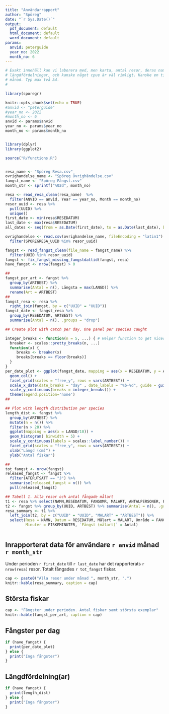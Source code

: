 ```yaml
---
title: "Användarrapport"
author: "Spöreg"
date: "`r Sys.Date()`"
output:
  pdf_document: default
  html_document: default
  word_document: default
params:
  anvid: peterguide
  year_no: 2022
  month_no: 6
---
```


```r

# Exakt innehåll kan vi laborera med, men karta, antal resor, deras namn, artfördelning (målart/fångster),
# längdfördelningar, och kanske något cpue är väl rimligt. Kanske en tidslinje också, eller en tabell med dagar per 
# månad. Typ max två A4.
# 

library(sporegr)

knitr::opts_chunk$set(echo = TRUE)
#anvid <- "peterguide"
#year_no <- 2022
#month_no <- 6
anvid <- params$anvid
year_no <- params$year_no
month_no <- params$month_no


library(dplyr)
library(ggplot2)

source("R/functions.R")


resa_name <- "Spöreg Resa.csv" 
ovrighandelse_name <- "Spöreg Övrighändelse.csv"
fangst_name <- "Spöreg Fångst.csv"
month_str <- sprintf("%02d", month_no)

resa <- read_resa_clean(resa_name)  %>%
  filter(ANVID == anvid, Year == year_no, Month == month_no)
resor_uuid <- resa %>%
  pull(UUID) %>%
  unique()
first_date <- min(resa$RESEDATUM)
last_date <- max(resa$RESEDATUM)
all_dates <- seq(from = as.Date(first_date), to = as.Date(last_date), by = 1)

ovrighandelse <- read.csv(ovrighandelse_name, fileEncoding = "latin1") %>%
  filter(SPOREGRESA_UUID %in% resor_uuid)

fangst <- read_fangst_clean(file_name = fangst_name) %>%
  filter(UUID %in% resor_uuid)
fangst <- fix_fangst_missing_fangstdattid(fangst, resa)
have_fangst <- nrow(fangst) > 0

##
fangst_per_art <- fangst %>%
  group_by(ARTBEST) %>%
  summarise(Antal = n(), Längsta = max(LANGD)) %>%
  rename(Art = ARTBEST)
##
fangst_resa <- resa %>%
  right_join(fangst, by = c("UUID" = "UUID"))
fangst_date <- fangst_resa %>%
  group_by(RESEDATUM, ARTBEST) %>%
  summarise(Antal = n(), .groups = "drop")

## Create plot with catch per day. One panel per species caught

integer_breaks <- function(n = 5, ...) { # Helper function to get nicer scales
  breaker <- scales::pretty_breaks(n, ...)
  function(x) {
     breaks <- breaker(x)
     breaks[breaks == floor(breaks)]
  }
}
per_date_plot <- ggplot(fangst_date, mapping = aes(x = RESEDATUM, y = Antal, fill = ARTBEST)) +
  geom_col() +
  facet_grid(scales = "free_y", rows = vars(ARTBEST)) +
  scale_x_date(date_breaks = "day" , date_labels = "%b-%d", guide = guide_axis(angle = 60)) +
  scale_y_continuous(breaks = integer_breaks()) +
  theme(legend.position='none')
##

## Plot with length distribution per species
length_dist <- fangst %>%
  group_by(ARTBEST) %>%
  mutate(n = n()) %>%
  filter(n > 20) %>%
  ggplot(mapping = aes(x = LANGD/10)) +
  geom_histogram( binwidth = 5) +
  scale_y_continuous(labels = scales::label_number()) +
  facet_grid(scales = "free_y", rows = vars(ARTBEST)) +
  xlab("Längd (cm)") +
  ylab("Antal fiskar")

##
tot_fangst <- nrow(fangst)
released_fangst <- fangst %>%
  filter(ATERUTSATT == "J") %>%
  summarise(released_fangst = n()) %>%
  pull(released_fangst)

## Tabell 1. Alla resor och antal fångade målart
t1 <- resa %>% select(NAMN,RESEDATUM, FANGOMR, MALART, ANTALPERSONER, FISKEMINUTER, UUID)
t2 <- fangst %>% group_by(UUID, ARTBEST) %>% summarise(Antal = n(), .groups = "drop")
resa_summary <- t1 %>%
  left_join(t2, by = c("UUID" = "UUID", "MALART" = "ARTBEST")) %>%
  select(Resa = NAMN, Datum = RESEDATUM, Målart = MALART, Område = FANGOMR, Personer = ANTALPERSONER,
         Minuter = FISKEMINUTER, `Fångst (målart)` = Antal)



```

## Inrapporterat data för användare `r anvid` månad `r month_str`
Under perioden `r first_date` till `r last_date` har det rapporterats
`r nrow(resa)` resor. Totalt fångades `r tot_fangst` fiskar.

```r
cap <- paste0("Alla resor under månad ", month_str, ".")
knitr::kable(resa_summary, caption = cap)
```
## Största fiskar

```r
cap <- "Fångster under perioden. Antal fiskar samt största exemplar"
knitr::kable(fangst_per_art, caption = cap)
```
## Fångster per dag


```r
if (have_fangst) {
  print(per_date_plot)
} else {
  print("Inga fångster")
}
```


## Längdfördelning(ar)
```r
if (have_fangst) {
  print(length_dist)
} else {
  print("Inga fångster")
}
```
